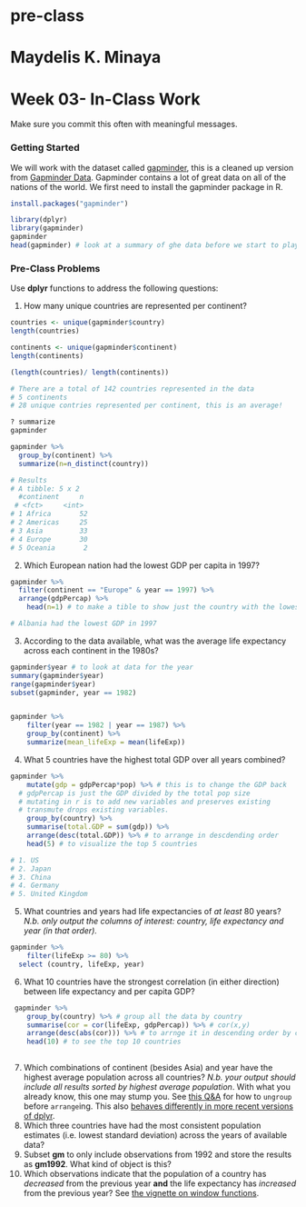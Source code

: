 # pre-class
# Maydelis K. Minaya 
# Week 03- In-Class Work 
Make sure you commit this often with meaningful messages. 


### Getting Started


We will work with the dataset called [gapminder](https://github.com/jennybc/gapminder), this is a cleaned up version from [Gapminder Data](http://www.gapminder.org/data/). Gapminder contains a lot of great data on all of the nations of the world. We first need to install the gapminder package in R. 

``` r
install.packages("gapminder")

```



``` r
library(dplyr)
library(gapminder)
gapminder
head(gapminder) # look at a summary of ghe data before we start to play with it!
```



### Pre-Class Problems

Use **dplyr** functions to address the following questions:

1. How many unique countries are represented per continent?
``` r

countries <- unique(gapminder$country)
length(countries)

continents <- unique(gapminder$continent)
length(continents)

(length(countries)/ length(continents))

# There are a total of 142 countries represented in the data
# 5 continents
# 28 unique contries represented per continent, this is an average!

? summarize
gapminder

gapminder %>% 
  group_by(continent) %>% 
  summarize(n=n_distinct(country))

# Results
# A tibble: 5 x 2
  #continent     n
 # <fct>     <int>
# 1 Africa       52
# 2 Americas     25
# 3 Asia         33
# 4 Europe       30
# 5 Oceania       2

```

2. Which European nation had the lowest GDP per capita in 1997?

``` r

gapminder %>% 
  filter(continent == "Europe" & year == 1997) %>%
  arrange(gdpPercap) %>% 
    head(n=1) # to make a tible to show just the country with the lowest GDP

# Albania had the lowest GDP in 1997

```

3. According to the data available, what was the average life expectancy across each continent in the 1980s?

``` r

gapminder$year # to look at data for the year
summary(gapminder$year)
range(gapminder$year)
subset(gapminder, year == 1982)


gapminder %>%
    filter(year == 1982 | year == 1987) %>%
    group_by(continent) %>%
    summarize(mean_lifeExp = mean(lifeExp))

```

4. What 5 countries have the highest total GDP over all years combined?

``` r

gapminder %>%
    mutate(gdp = gdpPercap*pop) %>% # this is to change the GDP back
  # gdpPercap is just the GDP divided by the total pop size
  # mutating in r is to add new variables and preserves existing
  # transmute drops existing variables.
    group_by(country) %>%
    summarise(total.GDP = sum(gdp)) %>%
    arrange(desc(total.GDP)) %>% # to arrange in descdending order
    head(5) # to visualize the top 5 countries

# 1. US
# 2. Japan
# 3. China
# 4. Germany
# 5. United Kingdom

```

5. What countries and years had life expectancies of _at least_ 80 years? _N.b. only output the columns of interest: country, life expectancy and year (in that order)._

``` r

gapminder %>%
    filter(lifeExp >= 80) %>%
  select (country, lifeExp, year)

```

6. What 10 countries have the strongest correlation (in either direction) between life expectancy and per capita GDP?

``` r

 gapminder %>%
    group_by(country) %>% # group all the data by country
    summarise(cor = cor(lifeExp, gdpPercap)) %>% # cor(x,y)
    arrange(desc(abs(cor))) %>% # to arrnge it in descending order by correlation
    head(10) # to see the top 10 countries
  
```

7. Which combinations of continent (besides Asia) and year have the highest average population across all countries? _N.b. your output should include all results sorted by highest average population_. With what you already know, this one may stump you. See [this Q&A](http://stackoverflow.com/q/27207963/654296) for how to `ungroup` before `arrange`ing. This also [behaves differently in more recent versions of dplyr](https://github.com/hadley/dplyr/releases/tag/v0.5.0).
8. Which three countries have had the most consistent population estimates (i.e. lowest standard deviation) across the years of available data? 
9. Subset **gm** to only include observations from 1992 and store the results as **gm1992**. What kind of object is this?
10. Which observations indicate that the population of a country has *decreased* from the previous year **and** the life expectancy has *increased* from the previous year? See [the vignette on window functions](https://cran.r-project.org/web/packages/dplyr/vignettes/window-functions.html).
